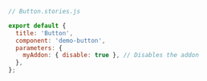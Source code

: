 ```js
// Button.stories.js

export default {
  title: 'Button',
  component: 'demo-button',
  parameters: {
    myAddon: { disable: true }, // Disables the addon
  },
};
```
